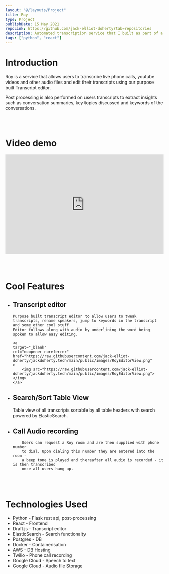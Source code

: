 ```yaml
---
layout: "@/layouts/Project"
title: Roy
type: Project
publishDate: 15 May 2021
repoLink: https://github.com/jack-elliot-doherty?tab=repositories
description: Automated transcription service that I built as part of a team of 2 for university.
tags: ["python", "react"]
---
```


# Introduction

Roy is a service that allows users to transcribe live phone calls,
youtube videos and other audio files and edit their transcripts using
our purpose built Transcript editor.

Post processing is also performed on users transcripts to extract insights
such as conversation summaries, key topics discussed and keywords of the conversations.

<br></br>

# Video demo

<iframe
    height="315px"
    width="100%"
    src="https://www.youtube.com/embed/Eplnbexf_NQ"
    frameborder="0"
    allow="accelerometer; autoplay; clipboard-write; encrypted-media; gyroscope; picture-in-picture"
    allowfullscreen

> </iframe>

<br></br>

# Cool Features

- ## Transcript editor

      Purpose built transcript editor to allow users to tweak
      transcripts, rename speakers, jump to keywords in the transcript and some other cool stuff.
      Editor follows along with audio by underlining the word being spoken to allow easy editing.

      <a
      target="_blank"
      rel="noopener noreferrer"
      href="https://raw.githubusercontent.com/jack-elliot-doherty/jackdoherty.tech/main/public/images/RoyEditorView.png"
      >
          <img src="https://raw.githubusercontent.com/jack-elliot-doherty/jackdoherty.tech/main/public/images/RoyEditorView.png"></img>
      </a>

- ## Search/Sort Table View

  Table view of all transcripts sortable by all table headers
  with search powered by ElasticSearch.

- ## Call Audio recording

          Users can request a Roy room and are then supplied with phone number
          to dial. Upon dialing this number they are entered into the room -
          a beep tone is played and thereafter all audio is recorded - it is then transcribed
          once all users hang up.

  <br></br>

# Technologies Used

- Python - Flask rest api, post-processing
- React - Frontend
- Draft.js - Transcript editor
- ElasticSearch - Search functionalty
- Postgres - DB
- Docker - Containerisation
- AWS - DB Hosting
- Twilio - Phone call recording
- Google Cloud - Speech to text
- Google Cloud - Audio file Storage
